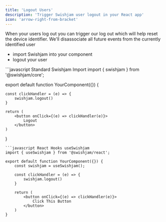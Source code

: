 ```yaml
---
title: 'Logout Users'
description: 'Trigger Swishjam user logout in your React app'
icon: 'arrow-right-from-bracket'
---
```


When your users log out you can trigger our log out which will help reset the device identifier. We'll disassociate all future events from the currently identified user

- import Swishjam into your component
- logout your user

<CodeGroup>
```javascript Standard Swishjam Import 
import { swishjam } from '@swishjam/core';

export default function YourComponent({}) {

    const clickHandler = (e) => {
        swishjam.logout()
    }

    return (
        <button onClick={(e) => clickHandler(e)}>
            Logout
        </button>        
    )
}
```
```javascript React Hooks useSwishjam
import { useSwishjam } from '@swishjam/react';

export default function YourComponent({}) {
    const swishjam = useSwishjam();

    const clickHandler = (e) => {
        swishjam.logout()
    }

    return (
        <button onClick={(e) => clickHandler(e)}>
            Click This Button
        </button>
    )
}
```
</CodeGroup>
